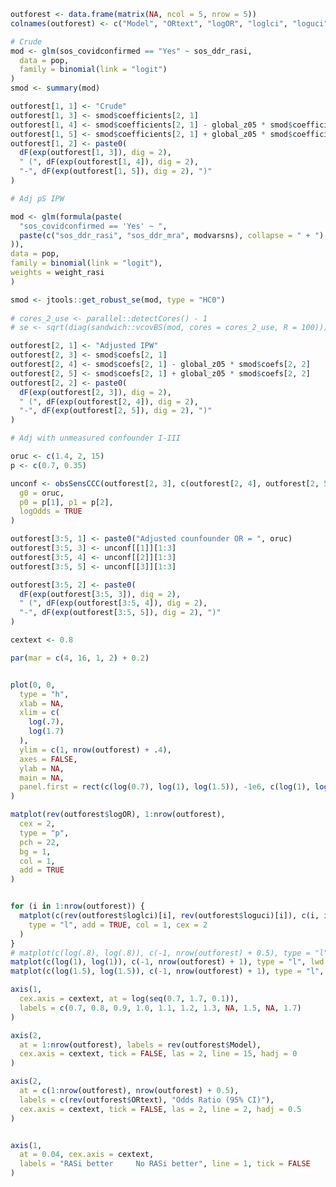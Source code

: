 ```r

outforest <- data.frame(matrix(NA, ncol = 5, nrow = 5))
colnames(outforest) <- c("Model", "ORtext", "logOR", "loglci", "loguci")

# Crude
mod <- glm(sos_covidconfirmed == "Yes" ~ sos_ddr_rasi,
  data = pop,
  family = binomial(link = "logit")
)
smod <- summary(mod)

outforest[1, 1] <- "Crude"
outforest[1, 3] <- smod$coefficients[2, 1]
outforest[1, 4] <- smod$coefficients[2, 1] - global_z05 * smod$coefficients[2, 2]
outforest[1, 5] <- smod$coefficients[2, 1] + global_z05 * smod$coefficients[2, 2]
outforest[1, 2] <- paste0(
  dF(exp(outforest[1, 3]), dig = 2),
  " (", dF(exp(outforest[1, 4]), dig = 2),
  "-", dF(exp(outforest[1, 5]), dig = 2), ")"
)

# Adj pS IPW

mod <- glm(formula(paste(
  "sos_covidconfirmed == 'Yes' ~ ",
  paste(c("sos_ddr_rasi", "sos_ddr_mra", modvarsns), collapse = " + ")
)),
data = pop,
family = binomial(link = "logit"),
weights = weight_rasi
)

smod <- jtools::get_robust_se(mod, type = "HC0")
  
# cores_2_use <- parallel::detectCores() - 1
# se <- sqrt(diag(sandwich::vcovBS(mod, cores = cores_2_use, R = 100))) will still be running 2065...

outforest[2, 1] <- "Adjusted IPW"
outforest[2, 3] <- smod$coefs[2, 1]
outforest[2, 4] <- smod$coefs[2, 1] - global_z05 * smod$coefs[2, 2]
outforest[2, 5] <- smod$coefs[2, 1] + global_z05 * smod$coefs[2, 2]
outforest[2, 2] <- paste0(
  dF(exp(outforest[2, 3]), dig = 2),
  " (", dF(exp(outforest[2, 4]), dig = 2),
  "-", dF(exp(outforest[2, 5]), dig = 2), ")"
)

# Adj with unmeasured confounder I-III

oruc <- c(1.4, 2, 15)
p <- c(0.7, 0.35)

unconf <- obsSensCCC(outforest[2, 3], c(outforest[2, 4], outforest[2, 5]),
  g0 = oruc,
  p0 = p[1], p1 = p[2],
  logOdds = TRUE
)

outforest[3:5, 1] <- paste0("Adjusted counfounder OR = ", oruc)
outforest[3:5, 3] <- unconf[[1]][1:3]
outforest[3:5, 4] <- unconf[[2]][1:3]
outforest[3:5, 5] <- unconf[[3]][1:3]

outforest[3:5, 2] <- paste0(
  dF(exp(outforest[3:5, 3]), dig = 2),
  " (", dF(exp(outforest[3:5, 4]), dig = 2),
  "-", dF(exp(outforest[3:5, 5]), dig = 2), ")"
)

cextext <- 0.8

par(mar = c(4, 16, 1, 2) + 0.2)


plot(0, 0,
  type = "h",
  xlab = NA,
  xlim = c(
    log(.7),
    log(1.7)
  ),
  ylim = c(1, nrow(outforest) + .4),
  axes = FALSE,
  ylab = NA,
  main = NA,
  panel.first = rect(c(log(0.7), log(1), log(1.5)), -1e6, c(log(1), log(1.5), log(1.7)), 1e6, col = c("palegreen3", "darkgoldenrod1", "tomato3"), border = NA)
)

matplot(rev(outforest$logOR), 1:nrow(outforest),
  cex = 2,
  type = "p",
  pch = 22,
  bg = 1,
  col = 1,
  add = TRUE
)


for (i in 1:nrow(outforest)) {
  matplot(c(rev(outforest$loglci)[i], rev(outforest$loguci)[i]), c(i, i),
    type = "l", add = TRUE, col = 1, cex = 2
  )
}
# matplot(c(log(.8), log(.8)), c(-1, nrow(outforest) + 0.5), type = "l", lwd = 2, lty = 1, add = TRUE, col = "green") # neutral
matplot(c(log(1), log(1)), c(-1, nrow(outforest) + 1), type = "l", lwd = 1, lty = 1, add = TRUE, col = 1) # harmful
matplot(c(log(1.5), log(1.5)), c(-1, nrow(outforest) + 1), type = "l", lwd = 1, lty = 1, add = TRUE, col = 1) # very harmful

axis(1,
  cex.axis = cextext, at = log(seq(0.7, 1.7, 0.1)),
  labels = c(0.7, 0.8, 0.9, 1.0, 1.1, 1.2, 1.3, NA, 1.5, NA, 1.7)
)

axis(2,
  at = 1:nrow(outforest), labels = rev(outforest$Model),
  cex.axis = cextext, tick = FALSE, las = 2, line = 15, hadj = 0
)

axis(2,
  at = c(1:nrow(outforest), nrow(outforest) + 0.5),
  labels = c(rev(outforest$ORtext), "Odds Ratio (95% CI)"),
  cex.axis = cextext, tick = FALSE, las = 2, line = 2, hadj = 0.5
)


axis(1,
  at = 0.04, cex.axis = cextext,
  labels = "RASi better     No RASi better", line = 1, tick = FALSE
)
```
